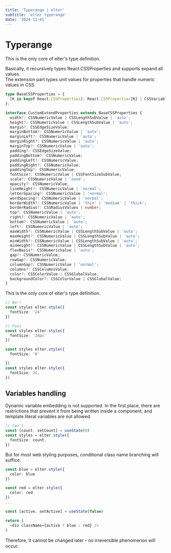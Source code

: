 ```yaml
---
title: 'Typerange | elter'
subtitle: 'elter typerange'
date: '2024-11-01'
---
```


<TocBot />

# Typerange
This is the only core of elter's type definition.

Basically, it recursively types React.CSSProperties and supports expand all values.  
The extension part types unit values for properties that handle numeric values in CSS.  

```ts
type BaseCSSProperties = {
  [K in keyof React.CSSProperties]: React.CSSProperties[K] | CSSVariableValue;
};

interface CustomExtendProperties extends BaseCSSProperties {
  width?: CSSNumericValue | CSSLengthSubValue | 'auto';
  height?: CSSNumericValue | CSSLengthSubValue | 'auto';
  margin?: CSSEdgeSizeValue;
  marginBottom?: CSSNumericValue | 'auto';
  marginLeft?: CSSNumericValue | 'auto';
  marginRight?: CSSNumericValue | 'auto';
  marginTop?: CSSNumericValue | 'auto';
  padding?: CSSEdgeSizeValue;
  paddingBottom?: CSSNumericValue;
  paddingLeft?: CSSNumericValue;
  paddingRight?: CSSNumericValue;
  paddingTop?: CSSNumericValue;
  fontSize?: CSSNumericValue | CSSFontSizeSubValue;
  scale?: CSSNumericValue | 'none';
  opacity?: CSSNumericValue;
  lineHeight?: CSSNumericValue | 'normal';
  letterSpacing?: CSSNumericValue | 'normal';
  wordSpacing?: CSSNumericValue | 'normal';
  borderWidth?: CSSNumericValue | 'thin' | 'medium' | 'thick';
  borderRadius?: CSSRadiusValues | number;
  top?: CSSNumericValue | 'auto';
  right?: CSSNumericValue | 'auto';
  bottom?: CSSNumericValue | 'auto';
  left?: CSSNumericValue | 'auto';
  maxWidth?: CSSNumericValue | CSSLengthSubValue | 'auto';
  maxHeight?: CSSNumericValue | CSSLengthSubValue | 'auto';
  minWidth?: CSSNumericValue | CSSLengthSubValue | 'auto';
  minHeight?: CSSNumericValue | CSSLengthSubValue | 'auto';
  flexBasis?: CSSNumericValue | 'auto';
  gap?: CSSNumericValue;
  rowGap?: CSSNumericValue;
  columnGap?: CSSNumericValue | 'normal';
  columns?: CSSColumnsValue;
  color?: CSSColorValue | CSSGlobalValue;
  backgroundColor?: CSSColorValue | CSSGlobalValue;
}
```
This is the only core of elter's type definition.

```ts
// No!!
const styles elter.style({
  fontSize: '24'
})

// Pass
const styles elter.style({
  fontSize: '24px'
})

const styles elter.style({
  fontSize: '0'

})
const styles elter.style({
  fontSize: 24,
})
```

## Variables handling 
Dynamic variable embedding is not supported.
In the first place, there are restrictions that prevent it from being written inside a component, and template literal variables are not allowed.
```ts
// Can't
const [count, setCount] = useState(0)
const styles = elter.style({
  fontSize: count,
})
```

But for most web styling purposes, conditional class name branching will suffice.

```ts
const blue = elter.style({
  color: blue
})

const red = elter.style({
  color: red
})
...

const [active, setActive] = useState(false)

return (
  <div className={active ? blue : red} />
)
```

Therefore,
It cannot be changed later・no irreversible phenomenon will occur.



